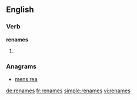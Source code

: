 ==English==

===Verb===
'''renames'''

# {{third-person singular of|rename}}

===Anagrams===
* [[mens rea#English|mens rea]]

[[de:renames]]
[[fr:renames]]
[[simple:renames]]
[[vi:renames]]